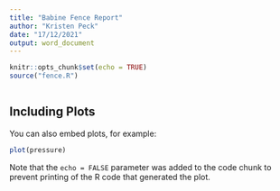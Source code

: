 ```yaml
---
title: "Babine Fence Report"
author: "Kristen Peck"
date: "17/12/2021"
output: word_document
---
```


```r
knitr::opts_chunk$set(echo = TRUE)
source("fence.R")
```


```r


```

## Including Plots

You can also embed plots, for example:

```r
plot(pressure)
```

Note that the `echo = FALSE` parameter was added to the code chunk to prevent printing of the R code that generated the plot.
